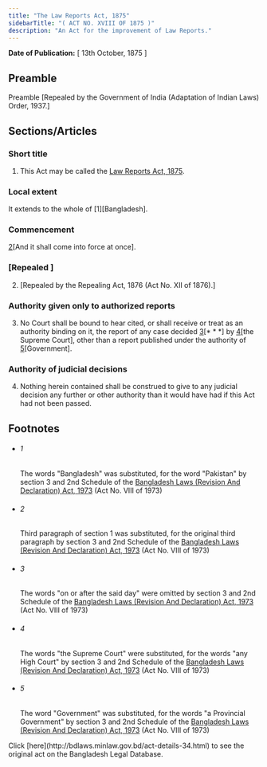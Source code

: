 ```yaml
---
title: "The Law Reports Act, 1875"
sidebarTitle: "( ACT NO. XVIII OF 1875 )"
description: "An Act for the improvement of Law Reports."
---
```


**Date of Publication:** [ 13th October, 1875 ]

## Preamble

Preamble [Repealed by the Government of India (Adaptation of Indian Laws) Order, 1937.]

## Sections/Articles

### Short title

1. This Act may be called the [Law Reports Act, 1875](/laws/volume-2/act-34 "Law Reports Act, 1875").

### Local extent

It extends to the whole of [1][Bangladesh].

### Commencement

[2](1)[And it shall come into force at once].

### [Repealed ]

2. [Repealed by the Repealing Act, 1876 (Act No. XII of 1876).]

### Authority given only to authorized reports

3. No Court shall be bound to hear cited, or shall receive or treat as an authority binding on it, the report of any case decided [3](1)[\* \* \*] by [4](2)[the Supreme Court], other than a report published under the authority of [5](3)[Government].

### Authority of judicial decisions

4. Nothing herein contained shall be construed to give to any judicial decision any further or other authority than it would have had if this Act had not been passed.

## Footnotes

- ###### 1

  The words "Bangladesh" was substituted, for the word "Pakistan" by section 3 and 2nd Schedule of the [Bangladesh Laws (Revision And Declaration) Act, 1973](/laws/volume-17/act-430 "Bangladesh Laws (Revision And Declaration) Act, 1973") (Act No. VIII of 1973)

- ###### 2

  Third paragraph of section 1 was substituted, for the original third paragraph by section 3 and 2nd Schedule of the [Bangladesh Laws (Revision And Declaration) Act, 1973](/laws/volume-17/act-430 "Bangladesh Laws (Revision And Declaration) Act, 1973") (Act No. VIII of 1973)

- ###### 3

  The words "on or after the said day" were omitted by section 3 and 2nd Schedule of the [Bangladesh Laws (Revision And Declaration) Act, 1973](/laws/volume-17/act-430 "Bangladesh Laws (Revision And Declaration) Act, 1973") (Act No. VIII of 1973)

- ###### 4

  The words "the Supreme Court" were substituted, for the words "any High Court" by section 3 and 2nd Schedule of the [Bangladesh Laws (Revision And Declaration) Act, 1973](/laws/volume-17/act-430 "Bangladesh Laws (Revision And Declaration) Act, 1973") (Act No. VIII of 1973)

- ###### 5

  The word "Government" was substituted, for the words "a Provincial Government" by section 3 and 2nd Schedule of the [Bangladesh Laws (Revision And Declaration) Act, 1973](/laws/volume-17/act-430 "Bangladesh Laws (Revision And Declaration) Act, 1973") (Act No. VIII of 1973)

<Note>
  Click [here](http://bdlaws.minlaw.gov.bd/act-details-34.html) to see the original act on the Bangladesh Legal Database.
</Note>
